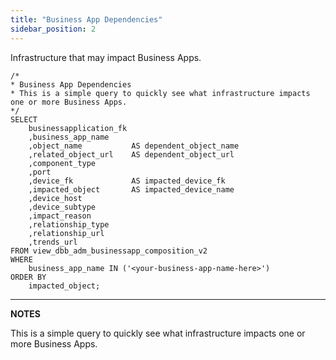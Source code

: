 ```yaml
---
title: "Business App Dependencies"
sidebar_position: 2
---
```


Infrastructure that may impact Business Apps.


```
/*
* Business App Dependencies
* This is a simple query to quickly see what infrastructure impacts one or more Business Apps.
*/
SELECT
    businessapplication_fk
    ,business_app_name
    ,object_name           AS dependent_object_name
    ,related_object_url    AS dependent_object_url
    ,component_type
    ,port
    ,device_fk             AS impacted_device_fk
    ,impacted_object       AS impacted_device_name
    ,device_host
    ,device_subtype
    ,impact_reason
    ,relationship_type
    ,relationship_url
    ,trends_url
FROM view_dbb_adm_businessapp_composition_v2
WHERE 
    business_app_name IN ('<your-business-app-name-here>')
ORDER BY
    impacted_object;
```

* * *

**NOTES**

This is a simple query to quickly see what infrastructure impacts one or more Business Apps.
